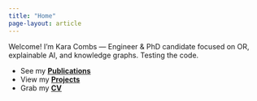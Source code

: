 ```yaml
---
title: "Home"
page-layout: article
---
```


Welcome! I’m Kara Combs — Engineer & PhD candidate focused on OR, explainable AI, and knowledge graphs. Testing the code.

- See my **[Publications](publications-main.qmd)**
- View my **[Projects](projects.qmd)**
- Grab my **[CV](cv.qmd)**